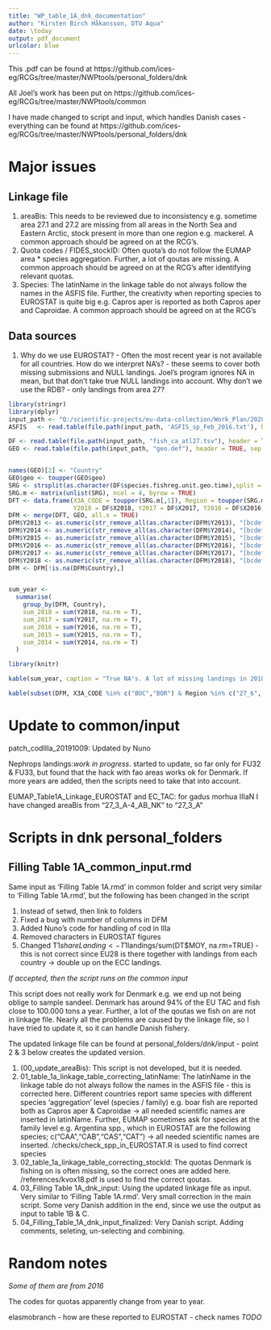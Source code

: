 ```yaml
---
title: "WP_table_1A_dnk_documentation"
author: "Kirsten Birch Håkansson, DTU Aqua"
date: \today
output: pdf_document
urlcolor: blue
---
```


This .pdf can be found at https://github.com/ices-eg/RCGs/tree/master/NWPtools/personal_folders/dnk

All Joel's work has been put on https://github.com/ices-eg/RCGs/tree/master/NWPtools/common

I have made changed to script and input, which handles Danish cases - everything can be found at https://github.com/ices-eg/RCGs/tree/master/NWPtools/personal_folders/dnk

# Major issues
## Linkage file
1.    areaBis: This needs to be reviewed due to inconsistency  e.g. sometime area 27.1 and 27.2 are missing from all areas in the North Sea and Eastern Arctic, stock present in more than one region e.g. mackerel. A common approach should be agreed on at the RCG's.
2.    Quota codes / FIDES_stockID: Often quota's do not follow the EUMAP area * species aggregation. Further, a lot of qoutas are missing. A common approach should be agreed on at the RCG's after identifying relevant quotas.
2.    Species: The latinName in the linkage table do not always follow the names in the ASFIS file. Further, the creativity when reporting species to EUROSTAT is quite big e.g. Capros aper is reported as both Capros aper and Caproidae. A common approach should be agreed on at the RCG's

## Data sources
1.    Why do we use EUROSTAT? - Often the most recent year is not available for all countries. How do we interpret NA's? - these seems to cover both missing submissions and NULL landings. Joel's program ignores NA in mean, but that don't take true NULL landings into account. Why don't we use the RDB? - only landings from area 27?

```r
library(stringr)
library(dplyr)
input_path <- "Q:/scientific-projects/eu-data-collection/Work_Plan/2020/scripts/gits/RCGs/NWPtools/common/input"
ASFIS   <- read.table(file.path(input_path, 'ASFIS_sp_Feb_2016.txt'), header = TRUE, sep = "\t", as.is = TRUE)

DF <- read.table(file.path(input_path, "fish_ca_atl27.tsv"), header = TRUE, sep = '\t', as.is = TRUE)  # Atlantique NE
GEO <- read.table(file.path(input_path, "geo.def"), header = TRUE, sep = ";", as.is = TRUE)


names(GEO)[2] <- "Country"
GEO$geo <- toupper(GEO$geo)
SRG <- strsplit(as.character(DF$species.fishreg.unit.geo.time),split = ",")
SRG.m <- matrix(unlist(SRG), ncol = 4, byrow = TRUE)
DFT <- data.frame(X3A_CODE = toupper(SRG.m[,1]), Region = toupper(SRG.m[,2]), geo = SRG.m[,4],
                  Y2018 = DF$X2018, Y2017 = DF$X2017, Y2016 = DF$X2016, Y2015 = DF$X2015, Y2014 = DF$X2014, Y2013 = DF$X2013)
DFM <- merge(DFT, GEO, all.x = TRUE)
DFM$Y2013 <- as.numeric(str_remove_all(as.character(DFM$Y2013), "[bcdefinpzsu]")) 
DFM$Y2014 <- as.numeric(str_remove_all(as.character(DFM$Y2014), "[bcdefinpzsu]"))
DFM$Y2015 <- as.numeric(str_remove_all(as.character(DFM$Y2015), "[bcdefinpzsu]"))
DFM$Y2016 <- as.numeric(str_remove_all(as.character(DFM$Y2016), "[bcdefinpzsu]"))
DFM$Y2017 <- as.numeric(str_remove_all(as.character(DFM$Y2017), "[bcdefinpzsu]"))
DFM$Y2018 <- as.numeric(str_remove_all(as.character(DFM$Y2018), "[bcdefinpzsu]"))
DFM <- DFM[!is.na(DFM$Country),]


sum_year <-
  summarise(
    group_by(DFM, Country),
    sum_2018 = sum(Y2018, na.rm = T),
    sum_2017 = sum(Y2017, na.rm = T),
    sum_2016 = sum(Y2016, na.rm = T),
    sum_2015 = sum(Y2015, na.rm = T),
    sum_2014 = sum(Y2014, na.rm = T)
  )

```

```r
library(knitr)

kable(sum_year, caption = "True NA's. A lot of missing landings in 2018")

kable(subset(DFM, X3A_CODE %in% c("BOC","BOR") & Region %in% c("27_6", "27_7", "27_8") & geo == "DK"), caption = "True 0's. In the resulting mean (236 t) Landings from 27_8 are ignored due to missing landings in 2018")
```

# Update to common/input

patch_codIIIa_20191009: Updated by Nuno

Nephrops landings:*work in progress*. started to update, so far only for FU32 & FU33, but found that the hack with fao areas works ok for Denmark. If more years are added, then the scripts need to take that into account.

EUMAP_Table1A_Linkage_EUROSTAT and EC_TAC: for gadus morhua IIIaN I have changed areaBis from "27_3_A-4_AB_NK" to "27_3_A"

# Scripts in dnk personal_folders
## Filling Table 1A_common_input.rmd 

Same input as 'Filling Table 1A.rmd' in common folder and script very similar to 'Filling Table 1A.rmd', but the following has been changed in the script

1.    Instead of setwd, then link to folders
2.    Fixed a bug with number of columns in DFM
3.    Added Nuno's code for handling of cod in IIIa
4.    Removed characters in EUROSTAT figures
5.    Changed T1$shareLanding <- T1$landings/sum(DT$MOY, na.rm=TRUE) - this is not correct since EU28 is there together with landings from each country -> double up on the ECC landings.

*If accepted, then the script runs on the common input*

This script does not really work for Denmark e.g. we end up not being oblige to sample sandeel. Denmark has around 94% of the EU TAC and fish close to 100.000 tons a year. Further, a lot of the qoutas we fish on are not in linkage file. Nearly all the problems are caused by the linkage file, so I have tried to update it, so it can handle Danish fishery.

The updated linkage file can be found at personal_folders/dnk/input - point 2 & 3 below creates the updated version.

1.   (00_update_areaBis): This script is not developed, but it is needed.
2.   01_table_1a_linkage_table_correcting_latinName: The latinName in the linkage table do not always follow the names in the ASFIS file - this is corrected here. Different countries report same species with different species 'aggregation' level (species / family) e.g. boar fish are reported both as Capros aper & Caproidae -> all needed scientific names are inserted in latinName. Further, EUMAP sometimes ask for species at the family level e.g. Argentina spp., which in EUROSTAT are the following species; c("CAA","CAB","CAS","CAT") -> all needed scientific names are inserted. /checks/check_spp_in_EUROSTAT.R is used to find correct species
3.   02_table_1a_linkage_table_correcting_stockId: The quotas Denmark is fishing on is often missing, so the correct ones are added here. /references/kvox18.pdf is used to find the correct qoutas.
4.   03_Filling Table 1A_dnk_input: Using the updated linkage file as input. Very similar to 'Filling Table 1A.rmd'. Very small correction in the main script. Some very Danish addition in the end, since we use the output as input to table 1B & C. 
5.   04_Filling_Table_1A_dnk_input_finalized: Very Danish script. Adding comments, seleting, un-selecting and combining. 

# Random notes
*Some of them are from 2016*

The codes for quotas apparently change from year to year.

elasmobranch - how are these reported to EUROSTAT - check names *TODO*